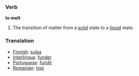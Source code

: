 ===Verb===

'''to melt'''

#The transition of matter from a [[solid]] state to a [[liquid]] state.

===Translation===
*[[Finnish]]: [[sulaa]]
*[[Interlingua]]: [[funder]]
*[[Portuguese]]: [[fundir]]
*[[Romanian]]: [[topi]]
